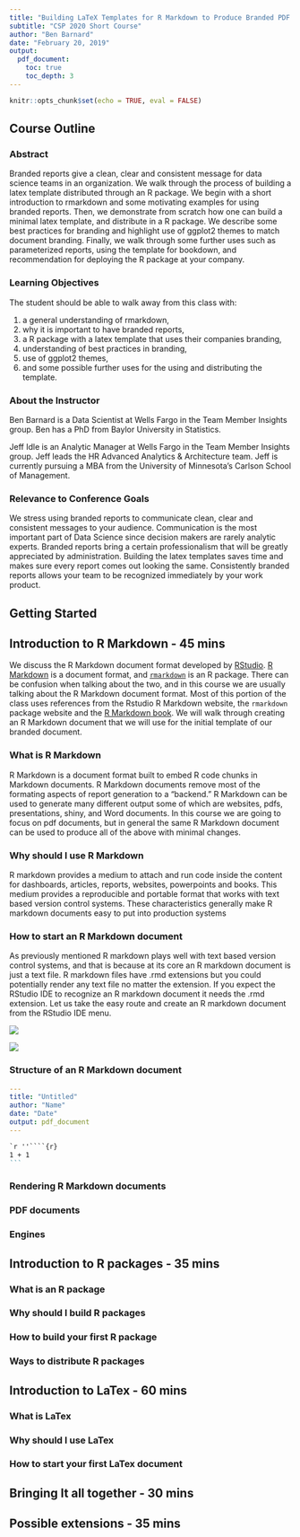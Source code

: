 ```yaml
---
title: "Building LaTeX Templates for R Markdown to Produce Branded PDF Reports"
subtitle: "CSP 2020 Short Course"
author: "Ben Barnard"
date: "February 20, 2019"
output: 
  pdf_document:
    toc: true
    toc_depth: 3
---
```


```r
knitr::opts_chunk$set(echo = TRUE, eval = FALSE)
```


\newpage

## Course Outline

### Abstract

Branded reports give a clean, clear and consistent message for data science teams in an organization. We walk through the process of building a latex template distributed through an R package. We begin with a short introduction to rmarkdown and some motivating examples for using branded reports. Then, we demonstrate from scratch how one can build a minimal latex template, and distribute in a R package. We describe some best practices for branding and highlight use of ggplot2 themes to match document branding. Finally, we walk through some further uses such as parameterized reports, using the template for bookdown, and recommendation for deploying the R package at your company.

### Learning Objectives

The student should be able to walk away from this class with:

1. a general understanding of rmarkdown,
2. why it is important to have branded reports,
3. a R package with a latex template that uses their companies branding,
4. understanding of best practices in branding,
5. use of ggplot2 themes,
6. and some possible further uses for the using and distributing the template.

### About the Instructor

Ben Barnard is a Data Scientist at Wells Fargo in the Team Member Insights group. Ben has a PhD from Baylor University in Statistics.

Jeff Idle is an Analytic Manager at Wells Fargo in the Team Member Insights group. Jeff leads the HR Advanced Analytics & Architecture team. Jeff is currently pursuing a MBA from the University of Minnesota's Carlson School of Management.


### Relevance to Conference Goals

We stress using branded reports to communicate clean, clear and consistent messages to your audience. Communication is the most important part of Data Science since decision makers are rarely analytic experts. Branded reports bring a certain professionalism that will be greatly appreciated by administration. Building the latex templates saves time and makes sure every report comes out looking the same. Consistently branded reports allows your team to be recognized immediately by your work product.

\newpage

## Getting Started



\newpage

## Introduction to R Markdown - 45 mins

We discuss the R Markdown document format developed by [RStudio](https://rstudio.com/). [R Markdown](https://rmarkdown.rstudio.com/) is a document format, and [`rmarkdown`](https://rmarkdown.rstudio.com/docs/) is an R package. There can be confusion when talking about the two, and in this course we are usually talking about the R Markdown document format. Most of this portion of the class uses references from the Rstudio R Markdown website, the `rmarkdown` package website and the [R Markdown book](https://bookdown.org/yihui/rmarkdown/). We will walk through creating an R Markdown document that we will use for the initial template of our branded document.

### What is R Markdown

R Markdown is a document format built to embed R code chunks in Markdown documents. R Markdown documents remove most of the formating aspects of report generation to a "backend." R Markdown can be used to generate many different output some of which are websites, pdfs, presentations, shiny, and Word documents. In this course we are going to focus on pdf documents, but in general the same R Markdown document can be used to produce all of the above with minimal changes.

### Why should I use R Markdown

R markdown provides a medium to attach and run code inside the content for dashboards, articles, reports, websites, powerpoints and books. This medium provides a reproducible and portable format that works with text based version control systems. These characteristics generally make R markdown documents easy to put into production systems 

### How to start an R Markdown document

As previously mentioned R markdown plays well with text based version control systems, and that is because at its core an R markdown document is just a text file. R markdown files have .rmd extensions but you could potentially render any text file no matter the extension. If you expect the RStudio IDE to recognize an R markdown document it needs the .rmd extension. Let us take the easy route and create an R markdown document from the RStudio IDE menu.

![](new_markdown_menu.png)

![](new_markdown_thumbnail.png)




### Structure of an R Markdown document

```yaml
---
title: "Untitled"
author: "Name"
date: "Date"
output: pdf_document
---
```

````markdown
`r ''````{r}
1 + 1
```
````


### Rendering R Markdown documents

### PDF documents

### Engines

## Introduction to R packages - 35 mins

### What is an R package

### Why should I build R packages

### How to build your first R package

### Ways to distribute R packages

## Introduction to LaTex - 60 mins

### What is LaTex

### Why should I use LaTex

### How to start your first LaTex document

## Bringing It all together - 30 mins

## Possible extensions - 35 mins

